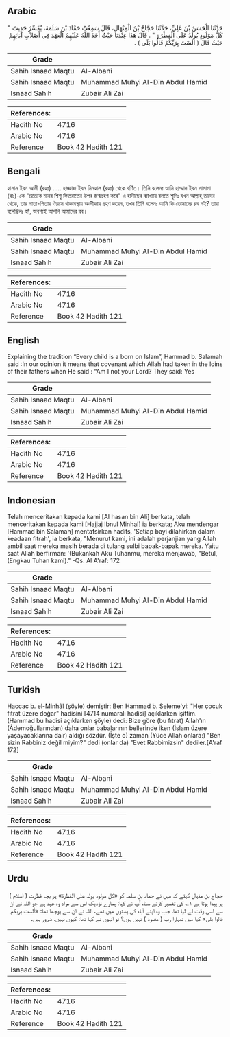 ## Arabic


<div dir="rtl" lang="ar" style={{fontSize:'larger',backgroundColor:'#f8f9fa',padding:20}}>
حَدَّثَنَا الْحَسَنُ بْنُ عَلِيٍّ، حَدَّثَنَا حَجَّاجُ بْنُ الْمِنْهَالِ، قَالَ سَمِعْتُ حَمَّادَ بْنَ سَلَمَةَ، يُفَسِّرُ حَدِيثَ ‏"‏ كُلُّ مَوْلُودٍ يُولَدُ عَلَى الْفِطْرَةِ ‏"‏ ‏.‏ قَالَ هَذَا عِنْدَنَا حَيْثُ أَخَذَ اللَّهُ عَلَيْهِمُ الْعَهْدَ فِي أَصْلاَبِ آبَائِهِمْ حَيْثُ قَالَ ‏(‏ أَلَسْتُ بِرَبِّكُمْ قَالُوا بَلَى ‏)‏ ‏.‏
</div>
<div style={{backgroundColor:'#f8f9fa',padding:20, marginBottom: 10}}><table> <thead> <tr> <th>Grade</th> <th></th> </tr> </thead> <tbody> <tr><td>Sahih Isnaad Maqtu</td><td>Al-Albani</td></tr><tr><td>Sahih Isnaad Maqtu</td><td>Muhammad Muhyi Al-Din Abdul Hamid</td></tr><tr><td>Isnaad Sahih</td><td>Zubair Ali Zai</td></tr></tbody></table><table> <thead> <tr> <th>References:</th> <th></th> </tr> </thead> <tbody><tr><td>Hadith No</td><td>4716</td></tr><tr><td>Arabic No</td><td>4716</td></tr><tr><td>Reference</td><td>Book 42 Hadith 121</td></tr></tbody></table></div>

## Bengali


<div dir="ltr" lang="bn" style={{fontSize:'larger',backgroundColor:'#f8f9fa',padding:20}}>
হাসান ইবন আলী (রহঃ) ..... হাজ্জাজ ইবন মিনহাল (রহঃ) থেকে বর্ণিত। তিনি বলেনঃ আমি হাম্মাদ ইবন সালামা (রাঃ)-কে "প্রত্যেক মানব শিশু ফিতরাতের উপর জন্মগ্রহণ করে" এ হাদীছের ব্যাখ্যায় বলতে শুনিঃ যখন আল্লাহ্‌ তাদের থেকে, তার মাতা-পিতার ঔরসে থাকাবস্থায় অংগীকার গ্রহণ করেন, তখন তিনি বলেনঃ আমি কি তোমাদের রব নই? তারা বলেছিলঃ হ্যাঁ, অবশ্যই আপনি আমাদের রব।
</div>
<div style={{backgroundColor:'#f8f9fa',padding:20, marginBottom: 10}}><table> <thead> <tr> <th>Grade</th> <th></th> </tr> </thead> <tbody> <tr><td>Sahih Isnaad Maqtu</td><td>Al-Albani</td></tr><tr><td>Sahih Isnaad Maqtu</td><td>Muhammad Muhyi Al-Din Abdul Hamid</td></tr><tr><td>Isnaad Sahih</td><td>Zubair Ali Zai</td></tr></tbody></table><table> <thead> <tr> <th>References:</th> <th></th> </tr> </thead> <tbody><tr><td>Hadith No</td><td>4716</td></tr><tr><td>Arabic No</td><td>4716</td></tr><tr><td>Reference</td><td>Book 42 Hadith 121</td></tr></tbody></table></div>

## English


<div dir="ltr" lang="en" style={{fontSize:'larger',backgroundColor:'#f8f9fa',padding:20}}>
Explaining the tradition “Every child is a born on Islam”, Hammad b. Salamah said :In our opinion it means that covenant which Allah had taken in the loins of their fathers when He said : “Am I not your Lord? They said: Yes
</div>
<div style={{backgroundColor:'#f8f9fa',padding:20, marginBottom: 10}}><table> <thead> <tr> <th>Grade</th> <th></th> </tr> </thead> <tbody> <tr><td>Sahih Isnaad Maqtu</td><td>Al-Albani</td></tr><tr><td>Sahih Isnaad Maqtu</td><td>Muhammad Muhyi Al-Din Abdul Hamid</td></tr><tr><td>Isnaad Sahih</td><td>Zubair Ali Zai</td></tr></tbody></table><table> <thead> <tr> <th>References:</th> <th></th> </tr> </thead> <tbody><tr><td>Hadith No</td><td>4716</td></tr><tr><td>Arabic No</td><td>4716</td></tr><tr><td>Reference</td><td>Book 42 Hadith 121</td></tr></tbody></table></div>

## Indonesian


<div dir="ltr" lang="id" style={{fontSize:'larger',backgroundColor:'#f8f9fa',padding:20}}>
Telah menceritakan kepada kami [Al hasan bin Ali] berkata, telah menceritakan kepada kami [Hajjaj Ibnul Minhal] ia berkata; Aku mendengar [Hammad bin Salamah] mentafsirkan hadits, 'Setiap bayi dilahirkan dalam keadaan fitrah', ia berkata, "Menurut kami, ini adalah perjanjian yang Allah ambil saat mereka masih berada di tulang sulbi bapak-bapak mereka. Yaitu saat Allah berfirman: '(Bukankah Aku Tuhanmu, mereka menjawab, "Betul, (Engkau Tuhan kami)." -Qs. Al A'raf: 172
</div>
<div style={{backgroundColor:'#f8f9fa',padding:20, marginBottom: 10}}><table> <thead> <tr> <th>Grade</th> <th></th> </tr> </thead> <tbody> <tr><td>Sahih Isnaad Maqtu</td><td>Al-Albani</td></tr><tr><td>Sahih Isnaad Maqtu</td><td>Muhammad Muhyi Al-Din Abdul Hamid</td></tr><tr><td>Isnaad Sahih</td><td>Zubair Ali Zai</td></tr></tbody></table><table> <thead> <tr> <th>References:</th> <th></th> </tr> </thead> <tbody><tr><td>Hadith No</td><td>4716</td></tr><tr><td>Arabic No</td><td>4716</td></tr><tr><td>Reference</td><td>Book 42 Hadith 121</td></tr></tbody></table></div>

## Turkish


<div dir="ltr" lang="tr" style={{fontSize:'larger',backgroundColor:'#f8f9fa',padding:20}}>
Haccac b. el-Minhâl (şöyle) demiştir: Ben Hammad b. Seleme'yi: "Her çocuk fıtrat üzere doğar" hadisini [4714 numaralı hadisi] açıklarken işittim. (Hammad bu hadisi açıklarken şöyle) dedi: Bize göre (bu fıtrat) Allah'ın (Âdemoğullarından) daha onlar babalarının bellerinde iken (İslam üzere yaşayacaklarına dair) aldığı sözdür. (İşte o) zaman (Yüce Allah onlara:) "Ben sizin Rabbiniz değil miyim?" dedi (onlar da) "Evet Rabbimizsin" dediler.[A'raf 172]
</div>
<div style={{backgroundColor:'#f8f9fa',padding:20, marginBottom: 10}}><table> <thead> <tr> <th>Grade</th> <th></th> </tr> </thead> <tbody> <tr><td>Sahih Isnaad Maqtu</td><td>Al-Albani</td></tr><tr><td>Sahih Isnaad Maqtu</td><td>Muhammad Muhyi Al-Din Abdul Hamid</td></tr><tr><td>Isnaad Sahih</td><td>Zubair Ali Zai</td></tr></tbody></table><table> <thead> <tr> <th>References:</th> <th></th> </tr> </thead> <tbody><tr><td>Hadith No</td><td>4716</td></tr><tr><td>Arabic No</td><td>4716</td></tr><tr><td>Reference</td><td>Book 42 Hadith 121</td></tr></tbody></table></div>

## Urdu


<div dir="rtl" lang="ur" style={{fontSize:'larger',backgroundColor:'#f8f9fa',padding:20}}>
حجاج بن منہال کہتے کہ میں نے حماد بن سلمہ کو «كل مولود يولد على الفطرة» ہر بچہ فطرت ( اسلام ) پر پیدا ہوتا ہے ۱؎ کی تفسیر کرتے سنا، آپ نے کہا: ہمارے نزدیک اس سے مراد وہ عہد ہے جو اللہ نے ان سے اسی وقت لے لیا تھا، جب وہ اپنے آباء کی پشتوں میں تھے، اللہ نے ان سے پوچھا تھا: «ألست بربكم قالوا بلى» کیا میں تمہارا رب ( معبود ) نہیں ہوں؟ تو انہوں نے کہا تھا: کیوں نہیں، ضرور ہیں۔
</div>
<div style={{backgroundColor:'#f8f9fa',padding:20, marginBottom: 10}}><table> <thead> <tr> <th>Grade</th> <th></th> </tr> </thead> <tbody> <tr><td>Sahih Isnaad Maqtu</td><td>Al-Albani</td></tr><tr><td>Sahih Isnaad Maqtu</td><td>Muhammad Muhyi Al-Din Abdul Hamid</td></tr><tr><td>Isnaad Sahih</td><td>Zubair Ali Zai</td></tr></tbody></table><table> <thead> <tr> <th>References:</th> <th></th> </tr> </thead> <tbody><tr><td>Hadith No</td><td>4716</td></tr><tr><td>Arabic No</td><td>4716</td></tr><tr><td>Reference</td><td>Book 42 Hadith 121</td></tr></tbody></table></div>